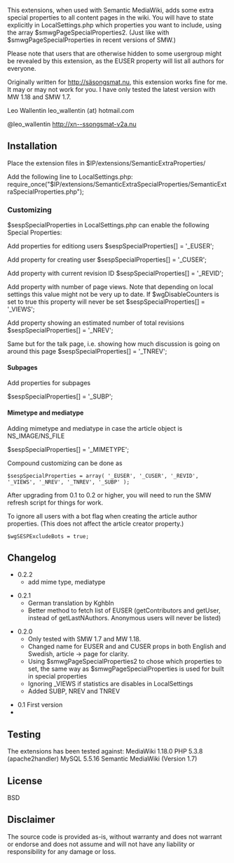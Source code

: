 This extensions, when used with Semantic MediaWiki, adds some extra special properties to all content pages in the wiki.
You will have to state explicitly in LocalSettings.php which properties you want to include, using the array $smwgPageSpecialProperties2. (Just like with $smwgPageSpecialProperties in recent versions of SMW.)

Please note that users that are otherwise hidden to some usergroup might be revealed by this extension,
as the EUSER property will list all authors for everyone.

Originally written for http://säsongsmat.nu, this extension works fine for me. It may or may not work for you.
I have only tested the latest version with MW 1.18 and SMW 1.7.

Leo Wallentin
leo_wallentin (at) hotmail.com

@leo_wallentin
http://xn--ssongsmat-v2a.nu

==Installation==
Place the extension files in $IP/extensions/SemanticExtraProperties/

Add the following line to LocalSettings.php:
require_once("$IP/extensions/SemanticExtraSpecialProperties/SemanticExtraSpecialProperties.php");

===Customizing ===
$sespSpecialProperties in LocalSettings.php can enable the following Special Properties:

Add properties for editiong users
$sespSpecialProperties[] = '_EUSER';

Add property for creating user
$sespSpecialProperties[] = '_CUSER'; 

Add property with current revision ID
$sespSpecialProperties[] = '_REVID'; 

Add property with number of page views. Note that depending on local settings this value might not be very up to date. If $wgDisableCounters is set to true this property will never be set
$sespSpecialProperties[] = '_VIEWS'; 

Add property showing an estimated number of total revisions
$sespSpecialProperties[] = '_NREV';  

Same but for the talk page, i.e. showing how much discussion is going on around this page
$sespSpecialProperties[] = '_TNREV'; 

====Subpages====
Add properties for subpages

$sespSpecialProperties[] = '_SUBP'; 

====Mimetype and mediatype ====
Adding mimetype and mediatype in case the article object is NS_IMAGE/NS_FILE

$sespSpecialProperties[] = '_MIMETYPE'; 

Compound customizing can be done as
<pre>
$sespSpecialProperties = array( '_EUSER', '_CUSER', '_REVID', '_VIEWS', '_NREV', '_TNREV', '_SUBP' );
</pre>

After upgrading from 0.1 to 0.2 or higher, you will need to run the SMW refresh script for things for work.

To ignore all users with a bot flag when creating the article author properties.
(This does not affect the article creator property.)
<pre>
$wgSESPExcludeBots = true;
</pre>
==Changelog==
* 0.2.2
** add mime type, mediatype

*0.2.1
**German translation by Kghbln
**Better method to fetch list of EUSER (getContributors and getUser, instead of getLastNAuthors. Anonymous users will never be listed)

*0.2.0
**Only tested with SMW 1.7 and MW 1.18.
**Changed name for EUSER and and CUSER props in both English and Swedish, article -> page for clarity.
**Using $smwgPageSpecialProperties2 to chose which properties to set, the same way as $smwgPageSpecialProperties is used for built in special properties
**Ignoring _VIEWS if statistics are disables in LocalSettings
**Added SUBP, NREV and TNREV

*0.1 First version
*

==Testing ==
The extensions has been tested against: 
MediaWiki 1.18.0 PHP 5.3.8 (apache2handler) MySQL 5.5.16 Semantic MediaWiki (Version 1.7)

== License ==
BSD 

== Disclaimer ==
The source code is provided as-is, without warranty and does not warrant or endorse and does not assume and will not have any liability or responsibility for any damage or loss.
